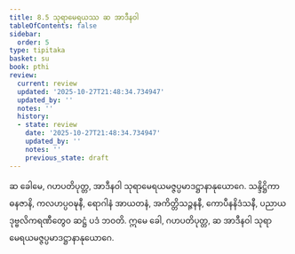 ```yaml
---
title: 8.5 သုရာမေရယဿ ဆ အာဒီနဝါ
tableOfContents: false
sidebar:
  order: 5
type: tipitaka
basket: su
book: pthi
review:
  current: review
  updated: '2025-10-27T21:48:34.734947'
  updated_by: ''
  notes: ''
  history:
  - state: review
    date: '2025-10-27T21:48:34.734947'
    updated_by: ''
    notes: ''
    previous_state: draft
---
```



<ReviewStatus review={frontmatter.review} showDetails={true} />

<HypothesisAnnotation frontmatter={frontmatter} />

<DynamicBreadcrumb />

<Division number="248" book="pthi" e="ch" v="8" p="148">

<Paragraph number="586" book="pthi">
ဆ ခေါမေ, ဂဟပတိပုတ္တ, အာဒီနဝါ သုရာမေရယမဇ္ဇပ္ပမာဒဋ္ဌာနာနုယောဂေ. သန္ဒိဋ္ဌိကာ ဓနဇာနိ, ကလဟပ္ပဝဍ္ဎနီ, ရောဂါနံ အာယတနံ, အကိတ္တိသဉ္ဇနနီ, ကောပီနနိဒံသနီ, ပညာယ ဒုဗ္ဗလိကရဏီတွေဝ ဆဋ္ဌံ ပဒံ ဘဝတိ. ဣမေ ခေါ, ဂဟပတိပုတ္တ, ဆ အာဒီနဝါ သုရာမေရယမဇ္ဇပ္ပမာဒဋ္ဌာနာနုယောဂေ.
</Paragraph>
</Division>